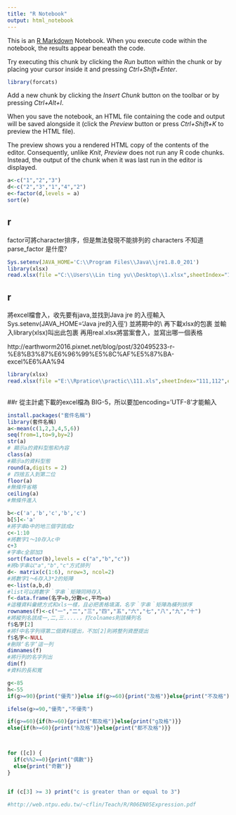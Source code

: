 ```yaml
---
title: "R Notebook"
output: html_notebook
---
```


This is an [R Markdown](http://rmarkdown.rstudio.com) Notebook. When you execute code within the notebook, the results appear beneath the code. 

Try executing this chunk by clicking the *Run* button within the chunk or by placing your cursor inside it and pressing *Ctrl+Shift+Enter*. 

```r


library(forcats)

```

Add a new chunk by clicking the *Insert Chunk* button on the toolbar or by pressing *Ctrl+Alt+I*.

When you save the notebook, an HTML file containing the code and output will be saved alongside it (click the *Preview* button or press *Ctrl+Shift+K* to preview the HTML file).

The preview shows you a rendered HTML copy of the contents of the editor. Consequently, unlike *Knit*, *Preview* does not run any R code chunks. Instead, the output of the chunk when it was last run in the editor is displayed.

```r
a<-c("1","2","3")
d<-c("2","3","1","4","2")
e<-factor(d,levels = a)
sort(e)
```
## r
factor可將character排序，但是無法發現不能排列的 characters
不知道parse_factor 是什麼?


```r
Sys.setenv(JAVA_HOME='C:\\Program Files\\Java\\jre1.8.0_201')
library(xlsx)
read.xlsx(file ="C:\\Users\\Lin ting yu\\Desktop\\1.xlsx",sheetIndex="1")

```
## r
將excel檔會入，收先要有java,並找到Java jre
的入徑輸入
Sys.setenv(JAVA_HOME='Java jre的入徑')
並將期中的\改成\\
再下載xlsx的包裹
並輸入library(xlsx)叫出此包裹
再用real.xlsx將當案會入，並寫出哪一個表格

http://earthworm2016.pixnet.net/blog/post/320495233-r-%E8%B3%87%E6%96%99%E5%8C%AF%E5%87%BA-excel%E6%AA%94



```r
library(xlsx)
read.xlsx(file ="E:\\Rpratice\\practic\\111.xls",sheetIndex="111,112",encoding='UTF-8')
          
```

##r
從主計處下載的excel檔為 BIG-5，所以要加encoding='UTF-8'才能輸入


```r
install.packages("套件名稱")
library(套件名稱)
a<-mean(c(1,2,3,4,5,6))
seq(from=1,to=9,by=2)
str(a)
# 顯示a的資料型態和內容 
class(a)
#顯示a的資料型態
round(a,digits = 2)
# 四捨五入到第二位
floor(a)
#無條件省略
ceiling(a)
#無條件進入
```

```r
b<-c('a','b','c','b','c')
b[5]<-'a'
#將字串b中的地三個字該成z
c<-1:10
#將數字1～10存入c中
c+3
#字串c全部加3
sort(factor(b),levels = c("a","b","c"))
#將b字串以"a","b","c"方式排列
d<- matrix(c(1:6), nrow=3, ncol=2)
#將數字1～6存入3*2的矩陣
e<-list(a,b,d)
#list可以將數字｀字串｀矩陣同時存入
f<-data.frame(名字=b,分數=c,平均=a)
#這種資料彙總方式和xls一樣，且必把表格填滿，名字｀字串｀矩陣為橫列排序
rownames(f)<-c("一","二","三","四","五","六","七","八","九","十")
#將縱列名該成一,二,三.....，打colnames則該橫列名
f$名字[2]
#將f中名字列得第二個資料提出，不加[2]則將整列資歷提出
f$名字<-NULL
#刪除‘名字’這一列
dimnames(f)
#將行列的名字列出
dim(f)
#資料的長和寬
```

```r
g<-85
h<-55
if(g>=90){print("優秀")}else if(g>=60){print("及格")}else{print("不及格")}

ifelse(g>=90,"優秀","不優秀")

if(g>=60){if(h>=60){print("都及格")}else{print("g及格")}}
else{if(h>=60){print("h及格")}else{print("都不及格")}}



for ([c]) {
  if(c%%2==0){print("偶數")}
  else{print("奇數")}
}


if (c[3] >= 3) print("c is greater than or equal to 3")

#http://web.ntpu.edu.tw/~cflin/Teach/R/R06EN05Expression.pdf

```


```r

```
























